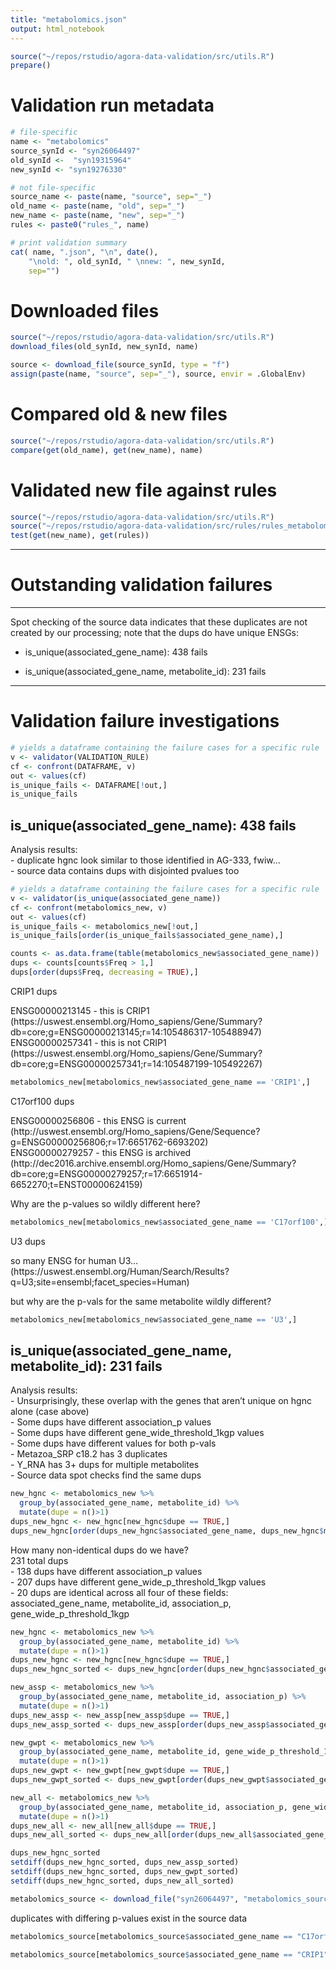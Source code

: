 ```yaml
---
title: "metabolomics.json"
output: html_notebook
---
```


```r
source("~/repos/rstudio/agora-data-validation/src/utils.R")
prepare()
```

# Validation run metadata
```r
# file-specific
name <- "metabolomics"
source_synId <- "syn26064497"
old_synId <-  "syn19315964" 
new_synId <- "syn19276330" 

# not file-specific
source_name <- paste(name, "source", sep="_")
old_name <- paste(name, "old", sep="_")
new_name <- paste(name, "new", sep="_")
rules <- paste0("rules_", name)

# print validation summary
cat( name, ".json", "\n", date(),
    "\nold: ", old_synId, " \nnew: ", new_synId,
    sep="")
```

# Downloaded files
```r
source("~/repos/rstudio/agora-data-validation/src/utils.R")
download_files(old_synId, new_synId, name)
```

```r
source <- download_file(source_synId, type = "f")
assign(paste(name, "source", sep="_"), source, envir = .GlobalEnv)
```

# Compared old & new files
```r
source("~/repos/rstudio/agora-data-validation/src/utils.R")
compare(get(old_name), get(new_name), name)
```


# Validated new file against rules
```r
source("~/repos/rstudio/agora-data-validation/src/utils.R")
source("~/repos/rstudio/agora-data-validation/src/rules/rules_metabolomics.R")
test(get(new_name), get(rules))
```

***
# Outstanding validation failures
***

Spot checking of the source data indicates that these duplicates are not created by our processing; note that the dups do have unique ENSGs:

* is_unique(associated_gene_name): 438 fails

* is_unique(associated_gene_name, metabolite_id): 231 fails

***
# Validation failure investigations
```r
# yields a dataframe containing the failure cases for a specific rule
v <- validator(VALIDATION_RULE)
cf <- confront(DATAFRAME, v)
out <- values(cf)
is_unique_fails <- DATAFRAME[!out,]
is_unique_fails
```


## is_unique(associated_gene_name): 438 fails

Analysis results:  
- duplicate hgnc look similar to those identified in AG-333, fwiw...  
- source data contains dups with disjointed pvalues too  


```r
# yields a dataframe containing the failure cases for a specific rule
v <- validator(is_unique(associated_gene_name))
cf <- confront(metabolomics_new, v)
out <- values(cf)
is_unique_fails <- metabolomics_new[!out,]
is_unique_fails[order(is_unique_fails$associated_gene_name),]
```


```r
counts <- as.data.frame(table(metabolomics_new$associated_gene_name))
dups <- counts[counts$Freq > 1,]
dups[order(dups$Freq, decreasing = TRUE),]

```

CRIP1 dups  

ENSG00000213145 - this is CRIP1 (https://uswest.ensembl.org/Homo_sapiens/Gene/Summary?db=core;g=ENSG00000213145;r=14:105486317-105488947)  
ENSG00000257341 - this is not CRIP1 (https://uswest.ensembl.org/Homo_sapiens/Gene/Summary?db=core;g=ENSG00000257341;r=14:105487199-105492267)  


```r
metabolomics_new[metabolomics_new$associated_gene_name == 'CRIP1',]
```

C17orf100 dups  

ENSG00000256806 - this ENSG is current (http://uswest.ensembl.org/Homo_sapiens/Gene/Sequence?g=ENSG00000256806;r=17:6651762-6693202)  
ENSG00000279257 - this ENSG is archived (http://dec2016.archive.ensembl.org/Homo_sapiens/Gene/Summary?db=core;g=ENSG00000279257;r=17:6651914-6652270;t=ENST00000624159)  

Why are the p-values so wildly different here?

```r
metabolomics_new[metabolomics_new$associated_gene_name == 'C17orf100',]
```
U3 dups  

so many ENSG for human U3...(https://uswest.ensembl.org/Human/Search/Results?q=U3;site=ensembl;facet_species=Human)  

but why are the p-vals for the same metabolite wildly different?  

```r
metabolomics_new[metabolomics_new$associated_gene_name == 'U3',]
```


## is_unique(associated_gene_name, metabolite_id): 231 fails

Analysis results:  
- Unsurprisingly, these overlap with the genes that aren't unique on hgnc alone (case above)  
- Some dups have different association_p values  
- Some dups have different gene_wide_threshold_1kgp values  
- Some dups have different values for both p-vals  
- Metazoa_SRP c18.2 has 3 duplicates  
- Y_RNA has 3+ dups for multiple metabolites  
- Source data spot checks find the same dups  

```r
new_hgnc <- metabolomics_new %>% 
  group_by(associated_gene_name, metabolite_id) %>% 
  mutate(dupe = n()>1)
dups_new_hgnc <- new_hgnc[new_hgnc$dupe == TRUE,]
dups_new_hgnc[order(dups_new_hgnc$associated_gene_name, dups_new_hgnc$metabolite_id),]
```
How many non-identical dups do we have?  
231 total dups  
- 138 dups have different association_p values  
- 207 dups have different gene_wide_p_threshold_1kgp values  
- 20 dups are identical across all four of these fields: associated_gene_name, metabolite_id, association_p, gene_wide_p_threshold_1kgp   

```r
new_hgnc <- metabolomics_new %>% 
  group_by(associated_gene_name, metabolite_id) %>% 
  mutate(dupe = n()>1)
dups_new_hgnc <- new_hgnc[new_hgnc$dupe == TRUE,]
dups_new_hgnc_sorted <- dups_new_hgnc[order(dups_new_hgnc$associated_gene_name, dups_new_hgnc$metabolite_id),]

new_assp <- metabolomics_new %>% 
  group_by(associated_gene_name, metabolite_id, association_p) %>% 
  mutate(dupe = n()>1)
dups_new_assp <- new_assp[new_assp$dupe == TRUE,]
dups_new_assp_sorted <- dups_new_assp[order(dups_new_assp$associated_gene_name, dups_new_assp$metabolite_id),]

new_gwpt <- metabolomics_new %>% 
  group_by(associated_gene_name, metabolite_id, gene_wide_p_threshold_1kgp) %>% 
  mutate(dupe = n()>1)
dups_new_gwpt <- new_gwpt[new_gwpt$dupe == TRUE,]
dups_new_gwpt_sorted <- dups_new_gwpt[order(dups_new_gwpt$associated_gene_name, dups_new_gwpt$metabolite_id),]

new_all <- metabolomics_new %>% 
  group_by(associated_gene_name, metabolite_id, association_p, gene_wide_p_threshold_1kgp) %>% 
  mutate(dupe = n()>1)
dups_new_all <- new_all[new_all$dupe == TRUE,]
dups_new_all_sorted <- dups_new_all[order(dups_new_all$associated_gene_name, dups_new_all$metabolite_id),]

dups_new_hgnc_sorted
setdiff(dups_new_hgnc_sorted, dups_new_assp_sorted)
setdiff(dups_new_hgnc_sorted, dups_new_gwpt_sorted)
setdiff(dups_new_hgnc_sorted, dups_new_all_sorted)
```


```r
metabolomics_source <- download_file("syn26064497", "metabolomics_source", "f")
```

duplicates with differing p-values exist in the source data
```r
metabolomics_source[metabolomics_source$associated_gene_name == "C17orf100",]
```


```r
metabolomics_source[metabolomics_source$associated_gene_name == "CRIP1",]
```
